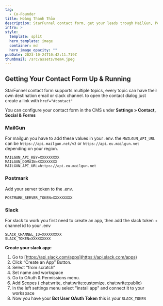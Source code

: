 ```yaml
---
tag:
  - Co-Founder
title: Hoàng Thanh Thảo
description: StarFunnel contact form, get your leads trough MailGun, Postmark or Slack!
intro: >
style:
  template: split
  hero_template: image
  container: md
  hero_image_opacity: ""
pubDate: 2023-10-24T10:42:11.719Z
thumbnail: /src/assets/mem4.jpeg
---
```


## Getting Your Contact Form Up & Running

StarFunnel contact form supports multiple topics, every topic can have their own destination email or slack channel. to open the contact dialog just create a link with `href="#contact"`

You can configure your contact form in the CMS under **Settings > Contact, Social & Forms**

### MailGun

For mailgun you have to add these values in your .env. the `MAILGUN_API_URL` can be `https://api.mailgun.net/v3` or `https://api.eu.mailgun.net` depending on your region.

```
MAILGUN_API_KEY=XXXXXXXXX
MAILGUN_DOMAIN=XXXXXXXXX
MAILGUN_API_URL=https://api.eu.mailgun.net
```

### Postmark

Add your server token to the .env.

```
POSTMARK_SERVER_TOKEN=XXXXXXXXX
```

### Slack

For slack to work you first need to create an app, then add the slack token + channel id to your .env

```
SLACK_CHANNEL_ID=XXXXXXXXX
SLACK_TOKEN=XXXXXXXXX
```

**Create your slack app:**

1. Go to [https://api.slack.com/apps](https://api.slack.com/apps)
1. Click “Create an App” Button.
1. Select “from scratch”
1. Set name and workspace
1. Go to OAuth & Permissions menu.
1. Add Scopes ( chat:write, chat:write:customize, chat:write:public)
1. In the left settings menu select "install app" and connect it to your workspace
1. Now you have your **Bot User OAuth Token** this is your `SLACK_TOKEN`
